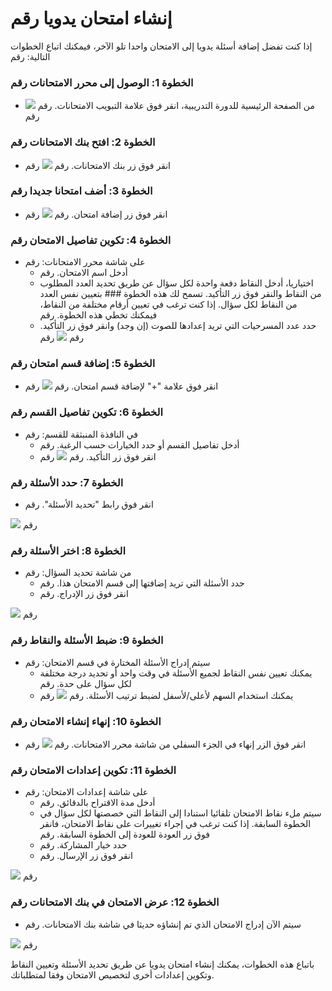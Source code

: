 
# إنشاء امتحان يدويا رقم 

 إذا كنت تفضل إضافة أسئلة يدويا إلى الامتحان واحدا تلو الآخر، فيمكنك اتباع الخطوات التالية: رقم 

 ### الخطوة 1: الوصول إلى محرر الامتحانات رقم 

 - من الصفحة الرئيسية للدورة التدريبية، انقر فوق علامة التبويب الامتحانات. رقم 
 ![]( /img/utest/teacher/exam01.png) رقم 

 ### الخطوة 2: افتح بنك الامتحانات رقم 

 - انقر فوق زر بنك الامتحانات. رقم 
 ![]( /img/utest/teacher/exam02.png) رقم 

 ### الخطوة 3: أضف امتحانا جديدا رقم 

 - انقر فوق زر إضافة امتحان. رقم 
 ![]( /img/utest/teacher/exam03.png) رقم 

 ### الخطوة 4: تكوين تفاصيل الامتحان رقم 

 - على شاشة محرر الامتحانات: رقم 
     - أدخل اسم الامتحان. رقم 
     - اختياريا، أدخل النقاط دفعة واحدة لكل سؤال عن طريق تحديد العدد المطلوب من النقاط والنقر فوق زر التأكيد. تسمح لك هذه الخطوة ### بتعيين نفس العدد من النقاط لكل سؤال. إذا كنت ترغب في تعيين أرقام مختلفة من النقاط، فيمكنك تخطي هذه الخطوة. رقم 
     - حدد عدد المسرحيات التي تريد إعدادها للصوت (إن وجد) وانقر فوق زر التأكيد. رقم 
 ![]( /img/utest/teacher/exam04.png) رقم 
 
 ### الخطوة 5: إضافة قسم امتحان رقم 
 
 - انقر فوق علامة "+" لإضافة قسم امتحان. رقم 
 ![]( /img/utest/teacher/exam05.png) رقم 
 
 ### الخطوة 6: تكوين تفاصيل القسم رقم 
 
 - في النافذة المنبثقة للقسم: رقم 
     - أدخل تفاصيل القسم أو حدد الخيارات حسب الرغبة. رقم 
     - انقر فوق زر التأكيد. رقم 
 ![]( /img/utest/teacher/exam06.png) رقم 
 
 ### الخطوة 7: حدد الأسئلة رقم 
 
 - انقر فوق رابط "تحديد الأسئلة". رقم 
 
 ![]( /img/utest/teacher/exam07.png) رقم 
 
 ### الخطوة 8: اختر الأسئلة رقم 
 
 - من شاشة تحديد السؤال: رقم 
     - حدد الأسئلة التي تريد إضافتها إلى قسم الامتحان هذا. رقم 
     - انقر فوق زر الإدراج. رقم 
 
 ![]( /img/utest/teacher/exam08.png) رقم 
 
 ### الخطوة 9: ضبط الأسئلة والنقاط رقم 
 
 - سيتم إدراج الأسئلة المختارة في قسم الامتحان: رقم 
     - يمكنك تعيين نفس النقاط لجميع الأسئلة في وقت واحد أو تحديد درجة مختلفة لكل سؤال على حدة. رقم 
     - يمكنك استخدام السهم لأعلى/لأسفل لضبط ترتيب الأسئلة. رقم 
 ![]( /img/utest/teacher/exam09.png) رقم 
 
 ### الخطوة 10: إنهاء إنشاء الامتحان رقم 
 
 - انقر فوق الزر إنهاء في الجزء السفلي من شاشة محرر الامتحانات. رقم 
 ![]( /img/utest/teacher/exam10.png) رقم 
 
 ### الخطوة 11: تكوين إعدادات الامتحان رقم 
 
 - على شاشة إعدادات الامتحان: رقم 
     - أدخل مدة الاقتراح بالدقائق. رقم 
     - سيتم ملء نقاط الامتحان تلقائيا استنادا إلى النقاط التي خصصتها لكل سؤال في الخطوة السابقة. إذا كنت ترغب في إجراء تغييرات على نقاط الامتحان، فانقر فوق زر العودة للعودة إلى الخطوة السابقة. رقم 
     - حدد خيار المشاركة. رقم 
     - انقر فوق زر الإرسال. رقم 
 
 ![]( /img/utest/teacher/exam11.png) رقم 
 ### الخطوة 12: عرض الامتحان في بنك الامتحانات رقم 
 
 - سيتم الآن إدراج الامتحان الذي تم إنشاؤه حديثا في شاشة بنك الامتحانات. رقم 
 
 ![]( /img/utest/teacher/exam12.png) رقم 
 
 باتباع هذه الخطوات، يمكنك إنشاء امتحان يدويا عن طريق تحديد الأسئلة وتعيين النقاط وتكوين إعدادات أخرى لتخصيص الامتحان وفقا لمتطلباتك.
